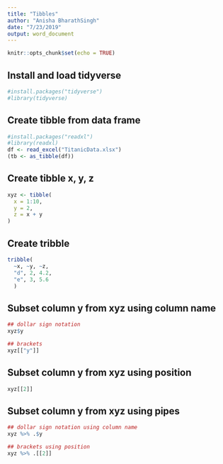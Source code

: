 ```yaml
---
title: "Tibbles"
author: "Anisha BharathSingh"
date: "7/23/2019"
output: word_document
---
```


```r
knitr::opts_chunk$set(echo = TRUE)
```

## Install and load tidyverse
```r
#install.packages("tidyverse")
#library(tidyverse)
```

## Create tibble from data frame
```r
#install.packages("readxl")
#library(readxl)
df <- read_excel("TitanicData.xlsx")
(tb <- as_tibble(df))
```

## Create tibble x, y, z
```r
xyz <- tibble(
  x = 1:10,
  y = 2,
  z = x + y
)
```

## Create tribble
```r
tribble(
  ~x, ~y, ~z,
  "d", 2, 4.2,
  "e", 3, 5.6
  )
```

## Subset column y from xyz using column name
```r
## dollar sign notation
xyz$y

## brackets
xyz[["y"]]

```

## Subset column y from xyz using position
```r
xyz[[2]]
```

## Subset column y from xyz using pipes
```r
## dollar sign notation using column name
xyz %>% .$y

## brackets using position
xyz %>% .[[2]]
```